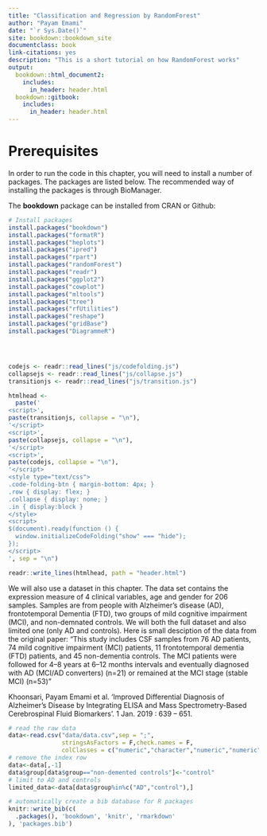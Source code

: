 ```yaml
--- 
title: "Classification and Regression by RandomForest"
author: "Payam Emami"
date: "`r Sys.Date()`"
site: bookdown::bookdown_site
documentclass: book
link-citations: yes
description: "This is a short tutorial on how RandomForest works"
output:
  bookdown::html_document2:
    includes:
      in_header: header.html
  bookdown::gitbook:
    includes:
      in_header: header.html
---
```


# Prerequisites

In order to run the code in this chapter, you will need to install a number of packages. The packages are listed below. The recommended way of installing the packages is through BioManager. 

The **bookdown** package can be installed from CRAN or Github:

```r

# Install packages
install.packages("bookdown")
install.packages("formatR")
install.packages("heplots")
install.packages("ipred")
install.packages("rpart")
install.packages("randomForest")
install.packages("readr")
install.packages("ggplot2")
install.packages("cowplot")
install.packages("mltools")
install.packages("tree")
install.packages("rfUtilities")
install.packages("reshape")
install.packages("gridBase")
install.packages("DiagrammeR")





```

```r
codejs <- readr::read_lines("js/codefolding.js")
collapsejs <- readr::read_lines("js/collapse.js")
transitionjs <- readr::read_lines("js/transition.js")

htmlhead <- 
  paste('
<script>',
paste(transitionjs, collapse = "\n"),
'</script>
<script>',
paste(collapsejs, collapse = "\n"),
'</script>
<script>',
paste(codejs, collapse = "\n"),
'</script>
<style type="text/css">
.code-folding-btn { margin-bottom: 4px; }
.row { display: flex; }
.collapse { display: none; }
.in { display:block }
</style>
<script>
$(document).ready(function () {
  window.initializeCodeFolding("show" === "hide");
});
</script>
', sep = "\n")

readr::write_lines(htmlhead, path = "header.html")
```


We will also use a dataset in this chapter. The data set contains the expression measure of 4 clinical variables, age and gender for 206 samples. Samples are from people with Alzheimer's disease (AD), frontotemporal Dementia (FTD), two groups of mild cognitive impairment (MCI), and non-demnated controls. We will both the full dataset and also limited one (only AD and controls). Here is small desciption of the data from the original paper: "This study includes CSF samples from 76 AD patients, 74 mild cognitive impairment (MCI) patients, 11 frontotemporal dementia (FTD) patients, and 45 non-dementia controls. The MCI patients were followed for 4–8 years at 6–12 months intervals and eventually diagnosed with AD (MCI/AD converters) (n=21) or remained at the MCI stage (stable MCI) (n=53)"

Khoonsari, Payam Emami et al. ‘Improved Differential Diagnosis of Alzheimer’s Disease by Integrating ELISA and Mass Spectrometry-Based Cerebrospinal Fluid Biomarkers’. 1 Jan. 2019 : 639 – 651.

```r
# read the raw data
data<-read.csv("data/data.csv",sep = ";",
               stringsAsFactors = F,check.names = F,
               colClasses = c("numeric","character","numeric","numeric","numeric","numeric","numeric","character"))
# remove the index row
data<-data[,-1]
data$group[data$group=="non-demented controls"]<-"control"
# limit to AD and controls
limited_data<-data[data$group%in%c("AD","control"),]


```


```r
# automatically create a bib database for R packages
knitr::write_bib(c(
  .packages(), 'bookdown', 'knitr', 'rmarkdown'
), 'packages.bib')
```


